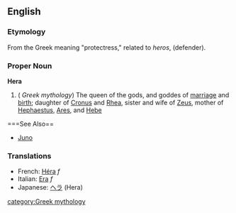 ==English==
===Etymology===
From the Greek meaning "protectress," related to ''heros'', (defender).

===Proper Noun===
'''Hera'''
{{wikipedia}}
#( ''Greek mythology'') The queen of the gods, and goddes of [[marriage]] and [[birth]]; daughter of [[Cronus]] and [[Rhea]], sister and wife of [[Zeus]], mother of [[Hephaestus]], [[Ares]], and [[Hebe]]

===See Also==
*[[Juno]]

===Translations===
*French: [[Héra]] ''f''
*Italian: [[Era]] ''f''
*Japanese: [[ヘラ]] (Hera)


[[category:Greek mythology]]